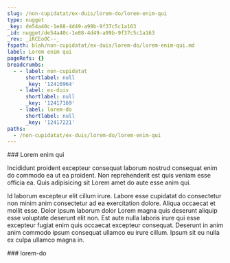 ```yaml
---
slug: /non-cupidatat/ex-duis/lorem-do/lorem-enim-qui
type: nugget
_key: de54a40c-1e88-4d49-a99b-9f37c5c1a163
_id: nugget/de54a40c-1e88-4d49-a99b-9f37c5c1a163
_rev: _iKCEoOC--_
fspath: blah/non-cupidatat/ex-duis/lorem-do/lorem-enim-qui.md
label: Lorem enim qui
pageRefs: {}
breadcrumbs:
  - - label: non-cupidatat
      shortlabel: null
      _key: '12416964'
    - label: ex-duis
      shortlabel: null
      _key: '12417169'
    - label: lorem-do
      shortlabel: null
      _key: '12417221'
paths:
  - /non-cupidatat/ex-duis/lorem-do/lorem-enim-qui
---
```


<NuggetArea>
<Nugget slug="/non-cupidatat/ex-duis/lorem-do/lorem-enim-qui" type="nugget" _key="de54a40c-1e88-4d49-a99b-9f37c5c1a163" _id="nugget/de54a40c-1e88-4d49-a99b-9f37c5c1a163" _rev="_iKCEoOC--_" fspath="blah/non-cupidatat/ex-duis/lorem-do/lorem-enim-qui.md" label="Lorem enim qui" paths="/non-cupidatat/ex-duis/lorem-do/lorem-enim-qui">
<NuggetBody>
### Lorem enim qui

Incididunt proident excepteur consequat laborum nostrud consequat enim do commodo ea ut ea proident. Non reprehenderit est quis veniam esse officia ea. Quis adipisicing sit Lorem amet do aute esse anim qui.

Id laborum excepteur elit cillum irure. Labore esse cupidatat do consectetur non minim anim consectetur ad ea exercitation dolore. Aliqua occaecat et mollit esse. Dolor ipsum laborum dolor Lorem magna quis deserunt aliquip esse voluptate deserunt elit non. Est aute nulla laboris irure qui esse excepteur fugiat enim quis occaecat excepteur consequat. Deserunt in anim anim commodo ipsum consequat ullamco eu irure cillum. Ipsum sit eu nulla ex culpa ullamco magna in.

</NuggetBody>
<Breadcrumbs>
<Crumbs>
<Crumb _key="12416964" label="non-cupidatat" /><Crumb _key="12417169" label="ex-duis" /><Crumb _key="12417221" label="lorem-do" />
</Crumbs>
</Breadcrumbs>
</Nugget>

<NuggetsInbound>
</NuggetsInbound>
<NuggetsOutbound>
</NuggetsOutbound>
</NuggetArea>
<PassagesInbound>
<Passage direction="inbound" type="passage" _key="12417221" _id="passage/12417221" _rev="_iKCEoO----" label="lorem-do" passage="lorem-do" fspath="blah/non-cupidatat/ex-duis/lorem-do" paths="/non-cupidatat/ex-duis/lorem-do" slug="/non-cupidatat/ex-duis/lorem-do">
<NuggetBody>
### lorem-do

</NuggetBody>
<Breadcrumbs>
<Crumbs>
<Crumb _key="12416964" label="non-cupidatat" /><Crumb _key="12417169" label="ex-duis" />
</Crumbs>
</Breadcrumbs>
</Passage>

</PassagesInbound>
<PassagesOutbound>
</PassagesOutbound>